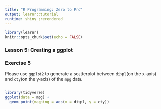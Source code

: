 ```yaml
---
title: "R Programming: Zero to Pro"
output: learnr::tutorial
runtime: shiny_prerendered
---
```


```r
library(learnr)
knitr::opts_chunk$set(echo = FALSE)
```
### Lesson 5: Creating a ggplot


### Exercise 5 

Please use `ggplot2` to generate a scatterplot between `displ`(on the x-axis) and `cty`(on the y-axis) of the `mpg` data.

```r

```

```r
library(tidyverse)
ggplot(data = mpg) + 
  geom_point(mapping = aes(x = displ, y = cty))
```

